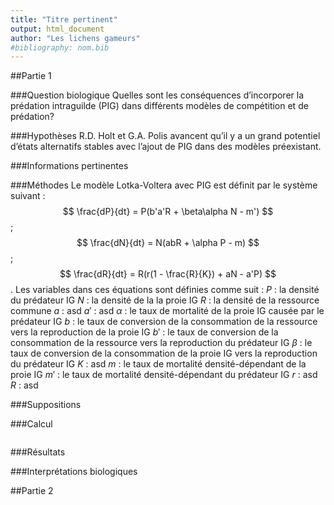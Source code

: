 ```yaml
---
title: "Titre pertinent"
output: html_document
author: "Les lichens gameurs"
#bibliography: nom.bib
---
```


##Partie 1

###Question biologique
Quelles sont les conséquences d'incorporer la prédation intraguilde (PIG) dans différents modèles de compétition et de prédation?


###Hypothèses
R.D. Holt et G.A. Polis avancent qu'il y a un grand potentiel d'états alternatifs stables avec l'ajout de PIG dans des modèles préexistant.


###Informations pertinentes

###Méthodes
Le modèle Lotka-Voltera avec PIG est définit par le système suivant :
$$
\frac{dP}{dt} = P(b'a'R + \beta\alpha N - m')
$$ ;
$$
\frac{dN}{dt} = N(abR + \alpha P - m)
$$ ;
$$
\frac{dR}{dt} = R(r(1 - \frac{R}{K}) + aN - a'P)
$$ .
Les variables dans ces équations sont définies comme suit :
$P$ : la densité du prédateur IG
$N$ : la densité de la la proie IG
$R$ : la densité de la ressource commune
$a$ : asd
$a'$ : asd
$\alpha$ : le taux de mortalité de la proie IG causée par le prédateur IG
$b$ : le taux de conversion de la consommation de la ressource vers la reproduction de la proie IG
$b'$ : le taux de conversion de la consommation de la ressource vers la reproduction du prédateur IG
$\beta$ : le taux de conversion de la consommation de la proie IG vers la reproduction du prédateur IG
$K$ : asd
$m$ : le taux de mortalité densité-dépendant de la proie IG
$m'$ : le taux de mortalité densité-dépendant du prédateur IG
$r$ : asd
$R$ : asd


###Suppositions

###Calcul
```r


```

###Résultats

###Interprétations biologiques


##Partie 2